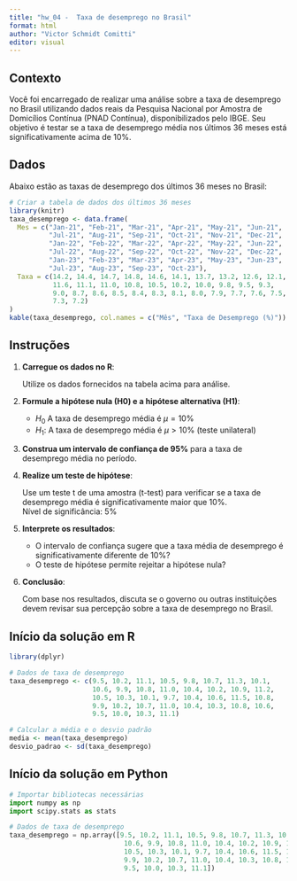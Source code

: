 ```yaml
---
title: "hw_04 -  Taxa de desemprego no Brasil"
format: html
author: "Victor Schmidt Comitti"
editor: visual
---
```


## Contexto

Você foi encarregado de realizar uma análise sobre a taxa de desemprego no Brasil utilizando dados reais da Pesquisa Nacional por Amostra de Domicílios Contínua (PNAD Contínua), disponibilizados pelo IBGE. Seu objetivo é testar se a taxa de desemprego média nos últimos 36 meses está significativamente acima de 10%.

## Dados

Abaixo estão as taxas de desemprego dos últimos 36 meses no Brasil:

```r
# Criar a tabela de dados dos últimos 36 meses
library(knitr)
taxa_desemprego <- data.frame(
  Mes = c("Jan-21", "Feb-21", "Mar-21", "Apr-21", "May-21", "Jun-21", 
          "Jul-21", "Aug-21", "Sep-21", "Oct-21", "Nov-21", "Dec-21", 
          "Jan-22", "Feb-22", "Mar-22", "Apr-22", "May-22", "Jun-22", 
          "Jul-22", "Aug-22", "Sep-22", "Oct-22", "Nov-22", "Dec-22", 
          "Jan-23", "Feb-23", "Mar-23", "Apr-23", "May-23", "Jun-23", 
          "Jul-23", "Aug-23", "Sep-23", "Oct-23"),
  Taxa = c(14.2, 14.4, 14.7, 14.8, 14.6, 14.1, 13.7, 13.2, 12.6, 12.1, 
           11.6, 11.1, 11.0, 10.8, 10.5, 10.2, 10.0, 9.8, 9.5, 9.3, 
           9.0, 8.7, 8.6, 8.5, 8.4, 8.3, 8.1, 8.0, 7.9, 7.7, 7.6, 7.5, 
           7.3, 7.2)
)
kable(taxa_desemprego, col.names = c("Mês", "Taxa de Desemprego (%)"))
```

## Instruções

1. **Carregue os dados no R**:

   Utilize os dados fornecidos na tabela acima para análise.

2. **Formule a hipótese nula (H0) e a hipótese alternativa (H1)**:

   - $H_0$ A taxa de desemprego média é $\mu = 10\%$  
   - $H_1$: A taxa de desemprego média é $\mu > 10\%$ (teste unilateral)

3. **Construa um intervalo de confiança de 95%** para a taxa de desemprego média no período.

4. **Realize um teste de hipótese**:

   Use um teste t de uma amostra (t-test) para verificar se a taxa de desemprego média é significativamente maior que 10%.  
   Nível de significância: 5%

5. **Interprete os resultados**:

   - O intervalo de confiança sugere que a taxa média de desemprego é significativamente diferente de 10%?
   - O teste de hipótese permite rejeitar a hipótese nula?

6. **Conclusão**:

   Com base nos resultados, discuta se o governo ou outras instituições devem revisar sua percepção sobre a taxa de desemprego no Brasil.

## Início da solução em R

```r
library(dplyr)

# Dados de taxa de desemprego
taxa_desemprego <- c(9.5, 10.2, 11.1, 10.5, 9.8, 10.7, 11.3, 10.1, 
                     10.6, 9.9, 10.8, 11.0, 10.4, 10.2, 10.9, 11.2,
                     10.5, 10.3, 10.1, 9.7, 10.4, 10.6, 11.5, 10.8,
                     9.9, 10.2, 10.7, 11.0, 10.4, 10.3, 10.8, 10.6,
                     9.5, 10.0, 10.3, 11.1)

# Calcular a média e o desvio padrão
media <- mean(taxa_desemprego)
desvio_padrao <- sd(taxa_desemprego)
```

## Início da solução em Python

```python
# Importar bibliotecas necessárias
import numpy as np
import scipy.stats as stats

# Dados de taxa de desemprego
taxa_desemprego = np.array([9.5, 10.2, 11.1, 10.5, 9.8, 10.7, 11.3, 10.1, 
                             10.6, 9.9, 10.8, 11.0, 10.4, 10.2, 10.9, 11.2,
                             10.5, 10.3, 10.1, 9.7, 10.4, 10.6, 11.5, 10.8,
                             9.9, 10.2, 10.7, 11.0, 10.4, 10.3, 10.8, 10.6,
                             9.5, 10.0, 10.3, 11.1])

```

